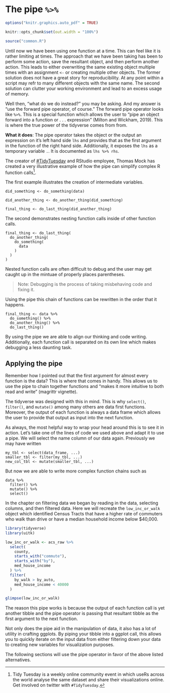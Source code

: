 # The pipe ` %>% ` 

```r
options("knitr.graphics.auto_pdf" = TRUE)

knitr::opts_chunk$set(out.width = "100%")

```

```r
source("common.R")
```

Until now we have been using one function at a time. This can feel like it is rather limiting at times. The approach that we have been taking has been to perform some action, save the resultant object, and then perform another action. This leads to either overwriting the same existing object multiple times with an assignment ` <- ` or creating multiple other objects. The former solution does not have a great story for reproducibility. At any point within a script may refr to many different objects with the same name. The second solution can clutter your working environment and lead to an excess usage of memory.

Well then, "what do we do instead?" you may be asking. And my answer is "use the forward pipe operator, of course." The forward pipe operator looks like ` %>% `. This is a special function which allows the user to "pipe an object forward into a function or . . . expression" (Milton and Wickham, 2019). This is where the true power of the tidyverse comes from from. 

**What it does**: The pipe operator takes the object or the output an expression on it's left hand side `lhs` and provides that as the first argument in the function of the right hand side. Additionally, it exposes the `lhs` as a temporary variable `.`. It is documented as `lhs %>% rhs`.

The creator of [#TidyTuesday](https://github.com/rfordatascience/tidytuesday) and RStudio employee, Thomas Mock has created a very illustrative example of how the pipe can simplify complex R function calls[^tidytuesday]. 

The first example illustrates the creation of intermediate variables. 

```
did_something <- do_something(data)

did_another_thing <- do_another_thing(did_something)

final_thing <- do_last_thing(did_another_thing)
```

The second demonstrates nesting function calls inside of other function calls. 

```
final_thing <- do_last_thing(
  do_another_thing(
    do_something(
      data
    )
  )
)
```

Nested function calls are often difficult to debug and the user may get caught up in the mintuae of properly places parentheses.

> Note: Debugging is the process of taking misbehaving code and fixing it.

Using the pipe this chain of functions can be rewritten in the order that it happens.

```
final_thing <- data %>% 
  do_something() %>% 
  do_another_thing() %>% 
  do_last_thing()
```

By using the pipe we are able to align our thinking and code writing. Additionally, each function call is separated on its own line which makes debugging a less daunting task.

## Applying the pipe

Remember how I pointed out that the first argument for almost every function is the data? This is where that comes in handy. This allows us to use the pipe to chain together functions and "makes it more intuitive to both read and write" (magrittr vignette).

The tidyverse was designed with this in mind. This is why `select()`, `filter()`, and `mutate()` among many others are data first functions. Moreover, the output of each function is always a data frame which allows the user to provide that output as input into the next function.

As always, the most helpful way to wrap your head around this is to see it in action. Let's take one of the lines of code we used above and adapt it to use a pipe. We will select the name column of our data again. Previously we may have written

```
my_tbl <- select(data_frame, ...)
smaller_tbl <- filter(my_tbl, ...)
new_col_tbl <- mutate(smaller_tbl, ...)
``` 

But now we are able to write more complex function chains such as 

```
data %>% 
  filter() %>% 
  mutate() %>% 
  select()
```

In the chapter on filtering data we began by reading in the data, selecting columns, and then filtered data. Here we will recreate the `low_inc_or_walk` object which identified Census Tracts that have a higher rate of commuters who walk than drive or have a median household income below $40,000.

```r
library(tidyverse)
library(uitk)

low_inc_or_walk <- acs_raw %>% 
  select(
    county,
    starts_with("commute"),
    starts_with("by"),
    med_house_income
  ) %>% 
  filter(
    by_walk > by_auto,
    med_house_income < 40000
  )

glimpse(low_inc_or_walk)
```

The reason this pipe works is because the output of each function call is yet another tibble and the pipe operator is passing that resultant tibble as the first argument to the next function. 

Not only does the pipe aid in the manipulation of data, it also has a lot of utility in crafting ggplots. By piping your tibble into a ggplot call, this allows you to quickly iterate on the input data from either filtering down your data to creating new variables for visualization purposes. 

The following sections will use the pipe operator in favor of the above listed alternatives. 

<!--
## Revisiting our scenario

Now that we have the pipe operator at our fingertips, we ought to think about how we can incorporate it into our previous work. 

```r

commute <- select(acs_raw,
       county,
       hs_grad, bach, master,
       starts_with("commute"),
       starts_with("by"),
       med_house_income) %>% 
  filter(county %in% c("SUFFOLK", "NORFOLK", "MIDDLESEX"))
```

-->


[^tidytuesday]: Tidy Tuesday is a weekly online community event in which useRs across the world analyse the same dataset and share their visualizations online. Get involved on twitter with `#TidyTuesday`. 

